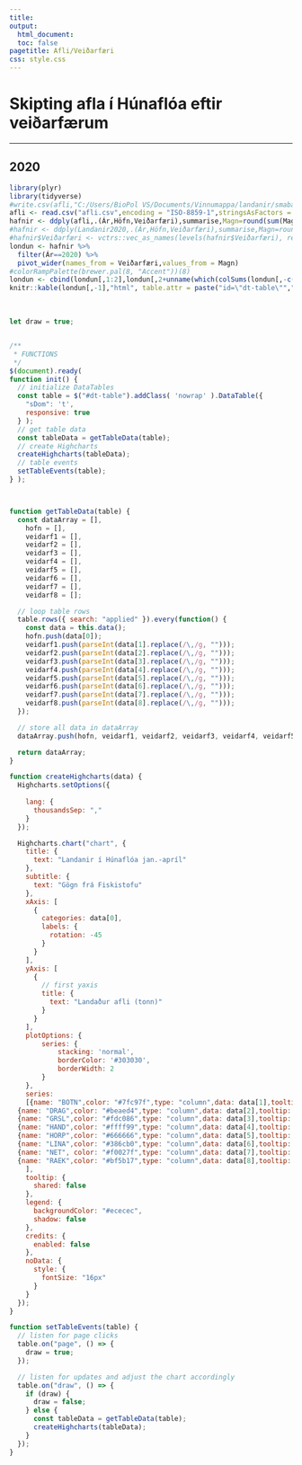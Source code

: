 ```yaml
---
title:
output:
  html_document:
  toc: false
pagetitle: Afli/Veiðarfæri    
css: style.css
---
```


# Skipting afla í Húnaflóa eftir veiðarfærum

***


## 2020



<script src="https://cdn.datatables.net/1.10.16/css/jquery.dataTables.min.css"></script>
<script src="https://cdnjs.cloudflare.com/ajax/libs/jquery/3.2.1/jquery.min.js"></script>
<script src="https://cdn.datatables.net/1.10.16/js/jquery.dataTables.min.js"></script>
<script src="https://code.highcharts.com/highcharts.js"></script>
<script src="https://code.highcharts.com/modules/no-data-to-display.js"></script>
<link rel="stylesheet" type="text/css" href="https://cdn.datatables.net/1.10.20/css/jquery.dataTables.css">


<body>
<div id="chart"></div>
<div class="container">



```r
library(plyr)
library(tidyverse)
#write.csv(afli,"C:/Users/BioPol VS/Documents/Vinnumappa/landanir/smabatar/afli.csv",fileEncoding = "ISO-8859-1",row.names = F)
afli <- read.csv("afli.csv",encoding = "ISO-8859-1",stringsAsFactors = F)
hafnir <- ddply(afli,.(Ár,Höfn,Veiðarfæri),summarise,Magn=round(sum(Magn)/1000),.drop=F)
#hafnir <- ddply(Landanir2020,.(Ár,Höfn,Veiðarfæri),summarise,Magn=round(sum(Magn)/1000),.drop=F)
#hafnir$Veiðarfæri <- vctrs::vec_as_names(levels(hafnir$Veiðarfæri), repair = "unique")
londun <- hafnir %>%
  filter(Ár==2020) %>% 
  pivot_wider(names_from = Veiðarfæri,values_from = Magn)
#colorRampPalette(brewer.pal(8, "Accent"))(8)
londun <- cbind(londun[,1:2],londun[,2+unname(which(colSums(londun[,-c(1:2)]) != 0))])
knitr::kable(londun[,-1],"html", table.attr = paste("id=\"dt-table\"","class=\"display\""))
```

</div>
<br>
<!-- <script src="smabatar.js"></script> -->

```js
let draw = true;


/**
 * FUNCTIONS
 */
$(document).ready(
function init() {
  // initialize DataTables
  const table = $("#dt-table").addClass( 'nowrap' ).DataTable({
    "sDom": 't',
    responsive: true
  } );
  // get table data
  const tableData = getTableData(table);
  // create Highcharts
  createHighcharts(tableData);
  // table events
  setTableEvents(table);
} );



function getTableData(table) {
  const dataArray = [],
    hofn = [],
    veidarf1 = [],
    veidarf2 = [],
    veidarf3 = [],
    veidarf4 = [],
    veidarf5 = [],
    veidarf6 = [],
    veidarf7 = [],
    veidarf8 = [];

  // loop table rows
  table.rows({ search: "applied" }).every(function() {
    const data = this.data();
    hofn.push(data[0]);
    veidarf1.push(parseInt(data[1].replace(/\,/g, "")));
    veidarf2.push(parseInt(data[2].replace(/\,/g, "")));
    veidarf3.push(parseInt(data[3].replace(/\,/g, "")));
    veidarf4.push(parseInt(data[4].replace(/\,/g, "")));
    veidarf5.push(parseInt(data[5].replace(/\,/g, "")));
    veidarf6.push(parseInt(data[6].replace(/\,/g, "")));
    veidarf7.push(parseInt(data[7].replace(/\,/g, "")));
    veidarf8.push(parseInt(data[8].replace(/\,/g, "")));
  });

  // store all data in dataArray
  dataArray.push(hofn, veidarf1, veidarf2, veidarf3, veidarf4, veidarf5, veidarf6, veidarf7,veidarf8);

  return dataArray;
}

function createHighcharts(data) {
  Highcharts.setOptions({
   
    lang: {
      thousandsSep: ","
    }
  });

  Highcharts.chart("chart", {
    title: {
      text: "Landanir í Húnaflóa jan.-apríl"
    },
    subtitle: {
      text: "Gögn frá Fiskistofu"
    },
    xAxis: [
      {
        categories: data[0],
        labels: {
          rotation: -45
        }
      }
    ],
    yAxis: [
      {
        // first yaxis
        title: {
          text: "Landaður afli (tonn)"
        }
      }
    ],
    plotOptions: {
        series: {
            stacking: 'normal',
            borderColor: '#303030',
            borderWidth: 2
        }
    },
    series: 
    [{name: "BOTN",color: "#7fc97f",type: "column",data: data[1],tooltip: {valueSuffix: " T"}},
  {name: "DRAG",color: "#beaed4",type: "column",data: data[2],tooltip: {valueSuffix: " T"}},
  {name: "GRSL",color: "#fdc086",type: "column",data: data[3],tooltip: {valueSuffix: " T"}},
  {name: "HAND",color: "#ffff99",type: "column",data: data[4],tooltip: {valueSuffix: " T"}},
  {name: "HORP",color: "#666666",type: "column",data: data[5],tooltip: {valueSuffix: " T"}},
  {name: "LINA",color: "#386cb0",type: "column",data: data[6],tooltip: {valueSuffix: " T"}},
  {name: "NET", color: "#f0027f",type: "column",data: data[7],tooltip: {valueSuffix: " T"}},
  {name: "RAEK",color: "#bf5b17",type: "column",data: data[8],tooltip: {valueSuffix: " T"}}
    ],
    tooltip: {
      shared: false
    },
    legend: {
      backgroundColor: "#ececec",
      shadow: false
    },
    credits: {
      enabled: false
    },
    noData: {
      style: {
        fontSize: "16px"
      }
    }
  });
}

function setTableEvents(table) {
  // listen for page clicks
  table.on("page", () => {
    draw = true;
  });

  // listen for updates and adjust the chart accordingly
  table.on("draw", () => {
    if (draw) {
      draw = false;
    } else {
      const tableData = getTableData(table);
      createHighcharts(tableData);
    }
  });
}
```

</body>

  
